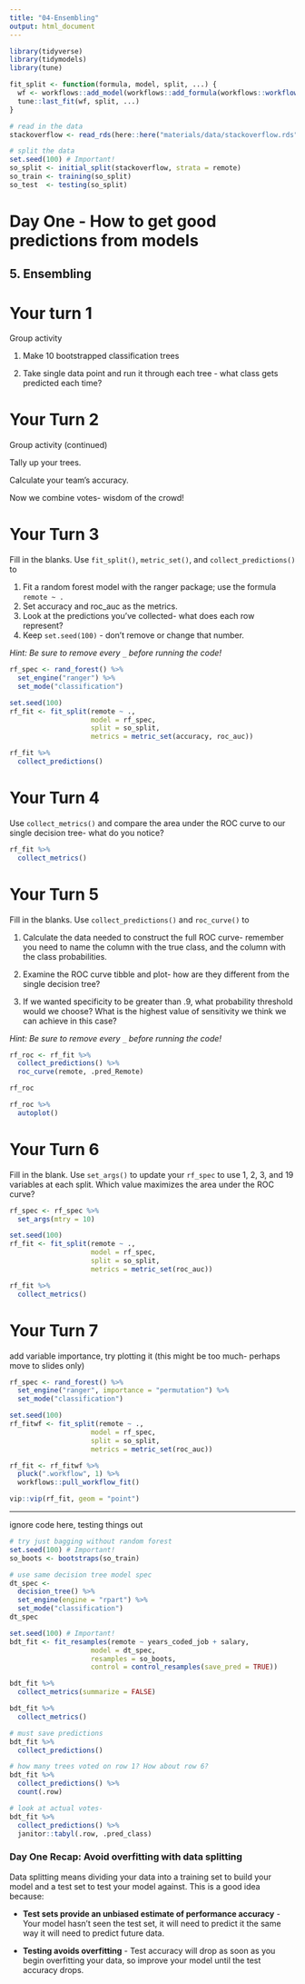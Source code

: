 ```yaml
---
title: "04-Ensembling"
output: html_document
---
```


```r
library(tidyverse)
library(tidymodels)
library(tune)

fit_split <- function(formula, model, split, ...) {
  wf <- workflows::add_model(workflows::add_formula(workflows::workflow(), formula, blueprint = hardhat::default_formula_blueprint(indicators = FALSE)), model)
  tune::last_fit(wf, split, ...)
}
```

```r
# read in the data
stackoverflow <- read_rds(here::here("materials/data/stackoverflow.rds"))

# split the data
set.seed(100) # Important!
so_split <- initial_split(stackoverflow, strata = remote)
so_train <- training(so_split)
so_test  <- testing(so_split)
```


# Day One - How to get good predictions from models  

## 5. Ensembling

# Your turn 1

Group activity

1. Make 10 bootstrapped classification trees

1. Take single data point and run it through each tree - what class gets predicted each time?

# Your Turn 2

Group activity (continued)

Tally up your trees.

Calculate your team's accuracy.

Now we combine votes- wisdom of the crowd!

<!--start with random forest- no args-->

# Your Turn 3

Fill in the blanks. Use `fit_split()`, `metric_set()`, and `collect_predictions()` to

1. Fit a random forest model with the ranger package; use the formula `remote ~ .`
2. Set accuracy and roc_auc as the metrics.
3. Look at the predictions you've collected- what does each row represent?
4. Keep `set.seed(100)` - don't remove or change that number.  

*Hint: Be sure to remove every `_` before running the code!*


```r
rf_spec <- rand_forest() %>% 
  set_engine("ranger") %>% 
  set_mode("classification")

set.seed(100)
rf_fit <- fit_split(remote ~ ., 
                    model = rf_spec, 
                    split = so_split,
                    metrics = metric_set(accuracy, roc_auc)) 

rf_fit %>% 
  collect_predictions()
```

<!-- each row is the majority vote of several trees- how many?
We can't know for sure - only know total trees
Each tree sees ~63.2% of rows-->
<!-- key points: > .50 = remote; each row is the proportion of trees that voted for each outcome -->

# Your Turn 4

Use `collect_metrics()` and compare the area under the ROC curve to our single decision tree- what do you notice?

```r
rf_fit %>% 
  collect_metrics()
```


# Your Turn 5

Fill in the blanks. Use `collect_predictions()` and `roc_curve()` to

1. Calculate the data needed to construct the full ROC curve- remember you need to name the column with the true class, and the column with the class probabilities.

2. Examine the ROC curve tibble and plot- how are they different from the single decision tree?

3. If we wanted specificity to be greater than .9, what probability threshold would we choose? What is the highest value of sensitivity we think we can achieve in this case?

*Hint: Be sure to remove every `_` before running the code!*

```r
rf_roc <- rf_fit %>% 
  collect_predictions() %>% 
  roc_curve(remote, .pred_Remote)

rf_roc

rf_roc %>% 
  autoplot()
```

# Your Turn 6

Fill in the blank. Use `set_args()` to update your `rf_spec` to use 1, 2, 3, and 19 variables at each split. Which value maximizes the area under the ROC curve?

```r
rf_spec <- rf_spec %>% 
  set_args(mtry = 10)

set.seed(100)
rf_fit <- fit_split(remote ~ ., 
                    model = rf_spec, 
                    split = so_split,
                    metrics = metric_set(roc_auc)) 

rf_fit %>% 
  collect_metrics()
```


# Your Turn 7

add variable importance, try plotting it (this might be too much- perhaps move to slides only)

```r
rf_spec <- rand_forest() %>% 
  set_engine("ranger", importance = "permutation") %>% 
  set_mode("classification")

set.seed(100)
rf_fitwf <- fit_split(remote ~ ., 
                    model = rf_spec, 
                    split = so_split,
                    metrics = metric_set(roc_auc)) 

rf_fit <- rf_fitwf %>% 
  pluck(".workflow", 1) %>% 
  workflows::pull_workflow_fit() 

vip::vip(rf_fit, geom = "point")
```



---

ignore code here, testing things out

```r
# try just bagging without random forest
set.seed(100) # Important!
so_boots <- bootstraps(so_train)

# use same decision tree model spec
dt_spec <- 
  decision_tree() %>%          
  set_engine(engine = "rpart") %>% 
  set_mode("classification")
dt_spec

set.seed(100) # Important!
bdt_fit <- fit_resamples(remote ~ years_coded_job + salary, 
                    model = dt_spec, 
                    resamples = so_boots,
                    control = control_resamples(save_pred = TRUE)) 

bdt_fit %>% 
  collect_metrics(summarize = FALSE)

bdt_fit %>% 
  collect_metrics()

# must save predictions
bdt_fit %>%   
  collect_predictions()

# how many trees voted on row 1? How about row 6?
bdt_fit %>%   
  collect_predictions() %>% 
  count(.row)

# look at actual votes-
bdt_fit %>%   
  collect_predictions() %>% 
  janitor::tabyl(.row, .pred_class)
```


### Day One Recap: Avoid overfitting with data splitting

Data splitting means dividing your data into a training set to build your model and a test set to test your model against. This is a good idea because:

* **Test sets provide an unbiased estimate of performance accuracy** - Your model hasn’t seen the test set, it will need to predict it the same way it will need to predict future data.

* **Testing avoids overfitting** - Test accuracy will drop as soon as you begin overfitting your data, so improve your model until the test accuracy drops.